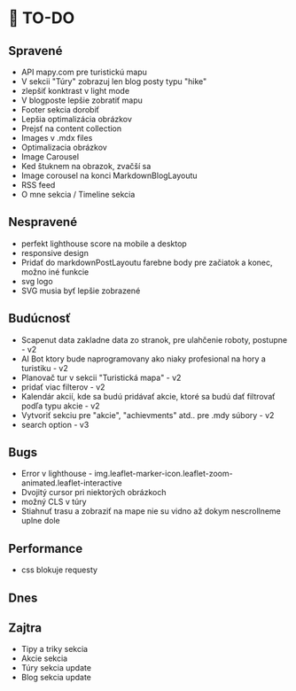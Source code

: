 # 🚀 TO-DO

## Spravené
- API mapy.com pre turistickú mapu
- V sekcii "Túry" zobrazuj len blog posty typu "hike"
- zlepšiť konktrast v light mode
- V blogposte lepšie zobratiť mapu
- Footer sekcia dorobiť
- Lepšia optimalizácia obrázkov
- Prejsť na content collection
- Images v .mdx files
- Optimalizacia obrázkov
- Image Carousel
- Ked štuknem na obrazok, zvačší sa
- Image corousel na konci MarkdownBlogLayoutu
- RSS feed
- O mne sekcia / Timeline sekcia

## Nespravené
- perfekt lighthouse score na mobile a desktop
- responsive design
- Pridať do markdownPostLayoutu farebne body pre začiatok a konec, možno iné funkcie
- svg logo
- SVG musia byť lepšie zobrazené

## Budúcnosť
- Scapenut data zakladne data zo stranok, pre ulahčenie roboty, postupne - v2
- AI Bot ktory bude naprogramovany ako niaky profesional na hory a turistiku - v2
- Planovač tur v sekcii "Turistická mapa" - v2
- pridať viac filterov - v2
- Kalendár akcií, kde sa budú pridávať akcie, ktoré sa budú dať filtrovať podľa typu akcie - v2
- Vytvoriť sekciu pre "akcie", "achievments" atd.. pre .mdy súbory - v2
- search option - v3

## Bugs
- Error v lighthouse - img.leaflet-marker-icon.leaflet-zoom-animated.leaflet-interactive
- Dvojitý cursor pri niektorých obrázkoch
- možný CLS v túry 
- Stiahnuť trasu a zobraziť na mape nie su vidno až dokym nescrollneme uplne dole

## Performance
- css blokuje requesty

## Dnes

## Zajtra
- Tipy a triky sekcia
- Akcie sekcia
- Túry sekcia update
- Blog sekcia update